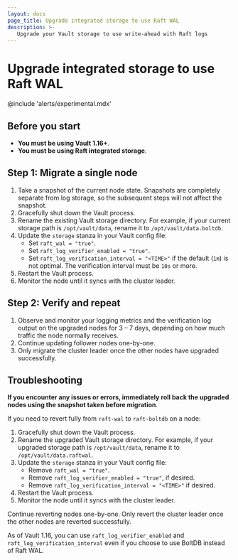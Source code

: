 ```yaml
---
layout: docs
page_title: Upgrade integrated storage to use Raft WAL
description: >-
   Upgrade your Vault storage to use write-ahead with Raft logs
---
```


# Upgrade integrated storage to use Raft WAL

@include 'alerts/experimental.mdx'

## Before you start

- **You must be using Vault 1.16+**.
- **You must be using Raft integrated storage**.

## Step 1: Migrate a single node

1. Take a snapshot of the current node state. Snapshots are completely separate
   from log storage, so the subsequent steps will not affect the snapshot.
1. Gracefully shut down the Vault process.
1. Rename the existing Vault storage directory. For example, if your current
   storage path is `/opt/vault/data`, rename it to `/opt/vault/data.boltdb`.
1. Update the `storage` stanza in your Vault config file:
   - Set `raft_wal = "true"`.
   - Set `raft_log_verifier_enabled = "true"`.
   - Set `raft_log_verification_interval = "<TIME>"` if the default (`1m`) is
     not optimal. The verification interval must be `10s` or more.
1. Restart the Vault process.
1. Monitor the node until it syncs with the cluster leader.

## Step 2: Verify and repeat

1. Observe and monitor your logging metrics and the verification log output on
   the upgraded nodes for 3 &ndash; 7 days, depending on how much traffic the
   node normally receives.
1. Continue updating follower nodes one-by-one.
1. Only migrate the cluster leader once the other nodes have upgraded
   successfully.

## Troubleshooting

**If you encounter any issues or errors, immediately roll back the upgraded nodes
using the snapshot taken before migration**.

If you need to revert fully from `raft-wal` to `raft-boltdb` on a node:

1. Gracefully shut down the Vault process.
1. Rename the upgraded Vault storage directory. For example, if your upgraded
   storage path is `/opt/vault/data`, rename it to `/opt/vault/data.raftwal`.
1. Update the `storage` stanza in your Vault config file:
   - Remove `raft_wal = "true"`.
   - Remove `raft_log_verifier_enabled = "true"`, if desired.
   - Remove `raft_log_verification_interval = "<TIME>"` if desired.
1. Restart the Vault process.
1. Monitor the node until it syncs with the cluster leader.

Continue reverting nodes one-by-one. Only revert the cluster leader once the 
other nodes are reverted successfully.

<Note title="">

   As of Vault 1.16, you can use `raft_log_verifier_enabled` and
   `raft_log_verification_interval` even if you choose to use BoltDB instead of
   Raft WAL.

</Note>